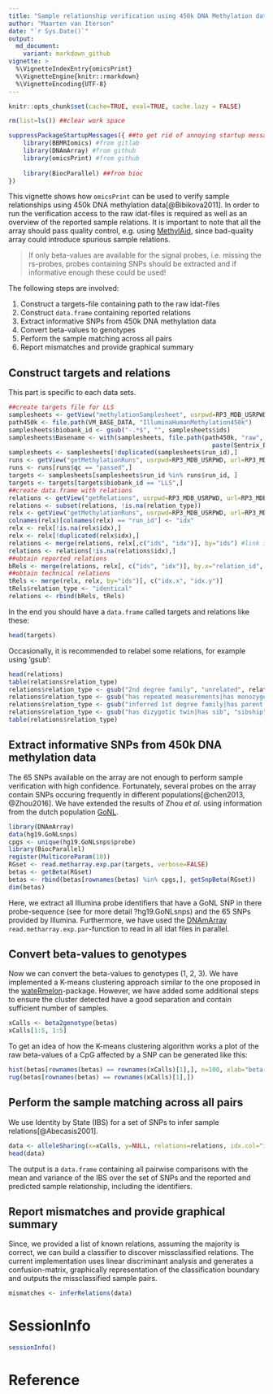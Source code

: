 ```yaml
---
title: "Sample relationship verification using 450k DNA Methylation data"
author: "Maarten van Iterson"
date: "`r Sys.Date()`"
output:
  md_document:
    variant: markdown_github
vignette: >
  %\VignetteIndexEntry{omicsPrint}
  %\VignetteEngine{knitr::rmarkdown}
  %\VignetteEncoding{UTF-8}
---
```


```r
knitr::opts_chunk$set(cache=TRUE, eval=TRUE, cache.lazy = FALSE)

rm(list=ls()) ##clear work space

suppressPackageStartupMessages({ ##to get rid of annoying startup messages (like ours ;)!)
    library(BBMRIomics) #from gitlab   
    library(DNAmArray) #from github
    library(omicsPrint) #from github
      
    library(BiocParallel) ##from bioc   
})
```

This vignette shows how `omicsPrint` can be used to verify sample
relationships using 450k DNA methylation data[@Bibikova2011]. In order
to run the verification access to the raw idat-files is required as
well as an overview of the reported sample relations. It is important
to note that all the array should pass quality control, e.g. using
[MethylAid](http://bioconductor.org/packages/MethylAid/), since
bad-quality array could introduce spurious sample relations. 

> If only beta-values are available for the signal probes,
> i.e. missing the rs-probes, probes containing SNPs should be
> extracted and if informative enough these could be used!

The following steps are involved:

1. Construct a targets-file containing path to the raw idat-files
2. Construct `data.frame` containing reported relations
3. Extract informative SNPs from 450k DNA methylation data
4. Convert beta-values to genotypes
5. Perform the sample matching across all pairs
6. Report mismatches and provide graphical summary

## Construct targets and relations ##

This part is specific to each data sets.

```r
##create targets file for LLS
samplesheets <- getView("methylationSamplesheet", usrpwd=RP3_MDB_USRPWD, url=RP3_MDB, verbose=FALSE)
path450k <- file.path(VM_BASE_DATA, "IlluminaHumanMethylation450k")
samplesheets$biobank_id <- gsub("-.*$", "", samplesheets$ids)
samplesheets$Basename <- with(samplesheets, file.path(path450k, "raw", Sentrix_Barcode,
                                                        paste(Sentrix_Barcode, Sentrix_Position, sep = "_")))
samplesheets <- samplesheets[!duplicated(samplesheets$run_id),]
runs <- getView("getMethylationRuns", usrpwd=RP3_MDB_USRPWD, url=RP3_MDB, verbose=FALSE)
runs <- runs[runs$qc == "passed",]    
targets <- samplesheets[samplesheets$run_id %in% runs$run_id, ]
targets <- targets[targets$biobank_id == "LLS",]
##create data.frame with relations
relations <- getView("getRelations", usrpwd=RP3_MDB_USRPWD, url=RP3_MDB, verbose=FALSE)
relations <- subset(relations, !is.na(relation_type))
relx <- getView("getMethylationRuns", usrpwd=RP3_MDB_USRPWD, url=RP3_MDB, verbose=FALSE)
colnames(relx)[colnames(relx) == "run_id"] <- "idx"
relx <- relx[!is.na(relx$idx),]
relx <- relx[!duplicated(relx$idx),]
relations <- merge(relations, relx[,c("ids", "idx")], by="ids") #link idx
relations <- relations[!is.na(relations$idx),]
##obtain reported relations
bRels <- merge(relations, relx[, c("ids", "idx")], by.x="relation_id", by.y="ids")[,c("idx.x", "idx.y", "relation_type")]
##obtain technical relations
tRels <- merge(relx, relx, by="ids")[, c("idx.x", "idx.y")]
tRels$relation_type <- "identical"
relations <- rbind(bRels, tRels)    
```

In the end you should have a `data.frame` called targets and relations
like these:

```r
head(targets)
```

Occasionally, it is recommended to relabel some relations, for example
using 'gsub':

```r
head(relations)
table(relations$relation_type)
relations$relation_type <- gsub("2nd degree family", "unrelated", relations$relation_type)
relations$relation_type <- gsub("has repeated measurements|has monozygotic twin", "unrelated", relations$relation_type)
relations$relation_type <- gsub("inferred 1st degree family|has parent|has child", "parentoffspring", relations$relation_type)
relations$relation_type <- gsub("has dizygotic twin|has sib", "sibship", relations$relation_type)
table(relations$relation_type)
```

## Extract informative SNPs from 450k DNA methylation data ##

The 65 SNPs available on the array are not enough to perform sample
verification with high confidence. Fortunately, several probes on the
array contain SNPs occuring frequently in different
populations[@chen2013, @Zhou2016]. We have extended the results of
Zhou *et al.* using information from the dutch population
[GoNL](http://www.nlgenome.nl/). 


```r
library(DNAmArray)
data(hg19.GoNLsnps)
cpgs <- unique(hg19.GoNLsnps$probe)
library(BiocParallel)
register(MulticoreParam(10))
RGset <- read.metharray.exp.par(targets, verbose=FALSE)
betas <- getBeta(RGset)
betas <- rbind(betas[rownames(betas) %in% cpgs,], getSnpBeta(RGset))
dim(betas)
```

Here, we extract all Illumina probe identifiers that have a GoNL SNP
in there probe-sequence (see for more detail ?hg19.GoNLsnps) and the
65 SNPs provided by Illumina. Furthermore, we have used the
[DNAmArray](https://github.com/molepi/DNAmArray)
`read.metharray.exp.par`-function to read in all idat files in
parallel. 

## Convert beta-values to genotypes ##

Now we can convert the beta-values to genotypes (1, 2, 3). We have
implemented a K-means clustering approach similar to the one proposed
in the
[wateRmelon](http://bioconductor.org/packages/wateRmelon/)-package. However,
we have added some additional steps to ensure the cluster detected
have a good separation and contain sufficient number of samples.

```r
xCalls <- beta2genotype(betas)
xCalls[1:5, 1:5]
```

To get an idea of how the K-means clustering algorithm works a plot of
the raw beta-values of a CpG affected by a SNP can be generated like
this:

```r
hist(betas[rownames(betas) == rownames(xCalls)[1],], n=100, xlab="beta-values", main="CpG affect by a SNP")
rug(betas[rownames(betas) == rownames(xCalls)[1],])
```

## Perform the sample matching across all pairs ##

We use Identity by State (IBS) for a set of SNPs to infer sample
relations[@Abecasis2001].

```r
data <- alleleSharing(x=xCalls, y=NULL, relations=relations, idx.col="idx.x", idy.col="idx.y", verbose=TRUE)
head(data)
```

The output is a `data.frame` containing all pairwise comparisons with
the mean and variance of the IBS over the set of SNPs and the reported
and predicted sample relationship, including the identifiers.

## Report mismatches and provide graphical summary ##

Since, we provided a list of known relations, assuming the majority is
correct, we can build a classifier to discover missclassified
relations. The current implementation uses linear discriminant
analysis and generates a confusion-matrix, graphically representation
of the classification boundary and outputs the missclassified sample
pairs.

```r
mismatches <- inferRelations(data)
```

# SessionInfo #

```r
sessionInfo()
```

# Reference # 

